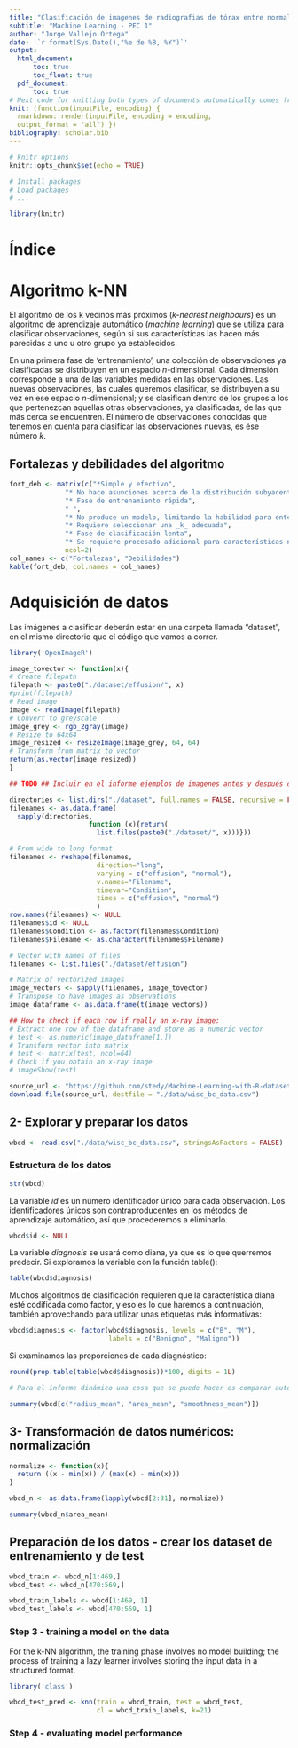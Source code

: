 ```yaml
---
title: "Clasificación de imagenes de radiografias de tórax entre normales y con derrame"
subtitle: "Machine Learning - PEC 1"
author: "Jorge Vallejo Ortega"
date: '`r format(Sys.Date(),"%e de %B, %Y")`'
output:
  html_document: 
      toc: true
      toc_float: true
  pdf_document:
      toc: true
# Next code for knitting both types of documents automatically comes from https://stackoverflow.com/questions/39662365/knit-one-markdown-file-to-two-output-files/53280491#53280491
knit: (function(inputFile, encoding) {
  rmarkdown::render(inputFile, encoding = encoding,
  output_format = "all") })
bibliography: scholar.bib
---
```


```r
# knitr options
knitr::opts_chunk$set(echo = TRUE)

```

```r
# Install packages
# Load packages
# ...

library(knitr)
```

# Índice

# Algoritmo k-NN

El algoritmo de los k vecinos más próximos (_k-nearest neighbours_) es un algoritmo de aprendizaje automático (_machine learning_) que se utiliza para clasificar observaciones, según si sus características las hacen más parecidas a uno u otro grupo ya establecidos.  

En una primera fase de 'entrenamiento', una colección de observaciones ya clasificadas se distribuyen en un espacio _n_-dimensional. Cada dimensión corresponde a una de las variables medidas en las observaciones. Las nuevas observaciones, las cuales queremos clasificar, se distribuyen a su vez en ese espacio _n_-dimensional; y se clasifican dentro de los grupos a los que pertenezcan aquellas otras observaciones, ya clasificadas, de las que más cerca se encuentren. El número de observaciones conocidas que tenemos en cuenta para clasificar las observaciones nuevas, es ése número _k_.


## Fortalezas y debilidades del algoritmo

```r
fort_deb <- matrix(c("*Simple y efectivo",
              "* No hace asunciones acerca de la distribución subyacente de los datos",
              "* Fase de entrenamiento rápida",
              " ",
              "* No produce un modelo, limitando la habilidad para entender cómo las características se relacionan con la clasificación",
              "* Requiere seleccionar una _k_ adecuada",
              "* Fase de clasificación lenta",
              "* Se requiere procesado adicional para características nominales y datos incompletos"),
              ncol=2)
col_names <- c("Fortalezas", "Debilidades")
kable(fort_deb, col.names = col_names)
```


# Adquisición de datos

Las imágenes a clasificar deberán estar en una carpeta llamada "dataset", en el mismo directorio que el código que vamos a correr.

```r
library('OpenImageR')

image_tovector <- function(x){
# Create filepath
filepath <- paste0("./dataset/effusion/", x)
#print(filepath)
# Read image
image <- readImage(filepath)
# Convert to greyscale
image_grey <- rgb_2gray(image)
# Resize to 64x64
image_resized <- resizeImage(image_grey, 64, 64)
# Transform from matrix to vector
return(as.vector(image_resized))
}

## TODO ## Incluir en el informe ejemplos de imagenes antes y después del preprocesado (función imageShow()).

```

```r
directories <- list.dirs("./dataset", full.names = FALSE, recursive = FALSE)
filenames <- as.data.frame(
  sapply(directories,
                    function (x){return(
                      list.files(paste0("./dataset/", x)))}))

# From wide to long format
filenames <- reshape(filenames,
                      direction="long",
                      varying = c("effusion", "normal"),
                      v.names="Filename",
                      timevar="Condition",
                      times = c("effusion", "normal")
                      )
row.names(filenames) <- NULL
filenames$id <- NULL
filenames$Condition <- as.factor(filenames$Condition)
filenames$Filename <- as.character(filenames$Filename)
```



```r
# Vector with names of files
filenames <- list.files("./dataset/effusion")

# Matrix of vectorized images
image_vectors <- sapply(filenames, image_tovector)
# Transpose to have images as observations
image_dataframe <- as.data.frame(t(image_vectors))

## How to check if each row if really an x-ray image:
# Extract one row of the dataframe and store as a numeric vector
# test <- as.numeric(image_dataframe[1,])
# Transform vector into matrix
# test <- matrix(test, ncol=64)
# Check if you obtain an x-ray image
# imageShow(test)
```



```r
source_url <- "https://github.com/stedy/Machine-Learning-with-R-datasets/raw/master/wisc_bc_data.csv"
download.file(source_url, destfile = "./data/wisc_bc_data.csv")
```


## 2- Explorar y preparar los datos
```r
wbcd <- read.csv("./data/wisc_bc_data.csv", stringsAsFactors = FALSE)
```


### Estructura de los datos
```r
str(wbcd)
```

La variable _id_ es un número identificador único para cada observación. Los identificadores únicos son contraproducentes en los métodos de aprendizaje automático, así que procederemos a eliminarlo.
```r
wbcd$id <- NULL
```

La variable _diagnosis_ se usará como diana, ya que es lo que querremos predecir. Si exploramos la variable con la función table():
```r
table(wbcd$diagnosis)
```

Muchos algoritmos de clasificación requieren que la característica diana esté codificada como factor, y eso es lo que haremos a continuación, también aprovechando para utilizar unas etiquetas más informativas:
```r
wbcd$diagnosis <- factor(wbcd$diagnosis, levels = c("B", "M"),
                         labels = c("Benigno", "Maligno"))
```

Si examinamos las proporciones de cada diagnóstico:
```r
round(prop.table(table(wbcd$diagnosis))*100, digits = 1L)
```

```r
# Para el informe dinámico una cosa que se puede hacer es comparar automáticamente los rangos de las variables y hacer la normalización, o no, según los órdenes de magnitud de diferencia.
```

```r
summary(wbcd[c("radius_mean", "area_mean", "smoothness_mean")])
```

## 3- Transformación de datos numéricos: normalización

```r
normalize <- function(x){
  return ((x - min(x)) / (max(x) - min(x)))
}
```

```r
wbcd_n <- as.data.frame(lapply(wbcd[2:31], normalize))
```

```r
summary(wbcd_n$area_mean)
```

## Preparación de los datos - crear los dataset de entrenamiento y de test
```r
wbcd_train <- wbcd_n[1:469,]
wbcd_test <- wbcd_n[470:569,]
```

```r
wbcd_train_labels <- wbcd[1:469, 1]
wbcd_test_labels <- wbcd[470:569, 1]
```

### Step 3 - training a model on the data

For the k-NN algorithm, the training phase involves no model building; the process of training a lazy learner involves storing the input data in a structured format.

```r
library('class')

wbcd_test_pred <- knn(train = wbcd_train, test = wbcd_test,
                      cl = wbcd_train_labels, k=21)
```

### Step 4 - evaluating model performance

